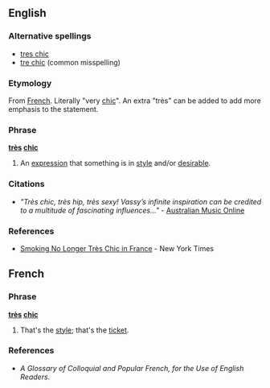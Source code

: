 ==English==
===Alternative spellings===
*[[tres chic]]
*[[tre chic]] (common misspelling)

===Etymology===
From [[French]]. Literally "very [[chic]]". An extra "très" can be added to add more emphasis to the statement.

===Phrase===
'''[[très]] [[chic]]'''
#An [[expression]] that something is in [[style]] and/or [[desirable]].

===Citations===
*''"Très chic, très hip, très sexy! Vassy’s infinite inspiration can be credited to a multitude of fascinating influences..."'' - [http://www.amo.org.au/artist.asp?id=3206 Australian Music Online]

===References===
*[http://www.nytimes.com/2006/10/06/world/europe/06france.html Smoking No Longer Très Chic in France] - New York Times

==French==
===Phrase===
'''[[très]] [[chic]]'''
#That's the [[style]]; that's the [[ticket]].

===References===
*''A Glossary of Colloquial and Popular French, for the Use of English Readers''.